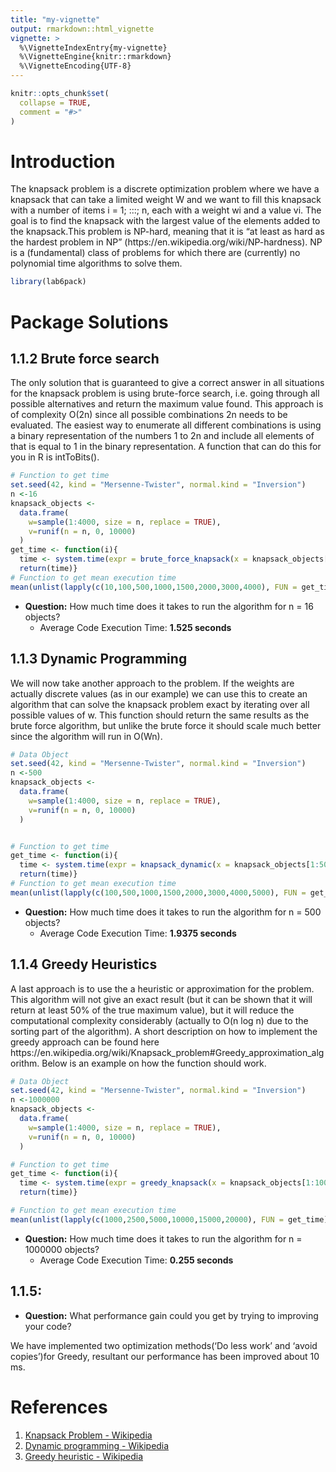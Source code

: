 ```yaml
---
title: "my-vignette"
output: rmarkdown::html_vignette
vignette: >
  %\VignetteIndexEntry{my-vignette}
  %\VignetteEngine{knitr::rmarkdown}
  %\VignetteEncoding{UTF-8}
---
```

```r
knitr::opts_chunk$set(
  collapse = TRUE,
  comment = "#>"
)
```
# Introduction
The knapsack problem is a discrete optimization problem where we have a knapsack that can take a limited weight W and we want to fill this knapsack with a number of items i = 1; :::; n, each with a weight wi and a value vi. The goal is to find the knapsack with the largest value of the elements added to the knapsack.This problem is NP-hard, meaning that it is "at least as hard as the hardest problem in NP"
(https://en.wikipedia.org/wiki/NP-hardness). NP is a (fundamental) class of problems for which there are (currently) no polynomial time algorithms to solve them.

```r
library(lab6pack)
```
# Package Solutions
## 1.1.2 Brute force search
The only solution that is guaranteed to give a correct answer in all situations for the knapsack problem is using brute-force search, i.e. going through all possible alternatives and return the maximum value
found. This approach is of complexity O(2n) since all possible combinations 2n needs to be evaluated. The easiest way to enumerate all different combinations is using a binary representation of the numbers 1 to 2n and include all elements of that is equal to 1 in the binary representation. A function that can do this for you in R is intToBits(). 

```r
# Function to get time
set.seed(42, kind = "Mersenne-Twister", normal.kind = "Inversion")
n <-16
knapsack_objects <-
  data.frame(
    w=sample(1:4000, size = n, replace = TRUE),
    v=runif(n = n, 0, 10000)
  )
get_time <- function(i){
  time <- system.time(expr = brute_force_knapsack(x = knapsack_objects[1:16,], W=i))[3]
  return(time)}
# Function to get mean execution time
mean(unlist(lapply(c(10,100,500,1000,1500,2000,3000,4000), FUN = get_time)))
```

- **Question:** How much time does it takes to run the algorithm for n = 16 objects? 
  - Average Code Execution Time: **1.525 seconds**
  
## 1.1.3 Dynamic Programming
We will now take another approach to the problem. If the weights are actually discrete values (as in our example) we can use this to create an algorithm that can solve the knapsack problem exact by iterating
over all possible values of w. This function should return the same results as the brute force algorithm, but unlike the brute force it should scale much better since the algorithm will run in O(Wn).

```r
# Data Object
set.seed(42, kind = "Mersenne-Twister", normal.kind = "Inversion")
n <-500
knapsack_objects <-
  data.frame(
    w=sample(1:4000, size = n, replace = TRUE),
    v=runif(n = n, 0, 10000)
  )


# Function to get time
get_time <- function(i){
  time <- system.time(expr = knapsack_dynamic(x = knapsack_objects[1:500,], W=i))[3]
  return(time)}
# Function to get mean execution time
mean(unlist(lapply(c(100,500,1000,1500,2000,3000,4000,5000), FUN = get_time)))
```

- **Question:** How much time does it takes to run the algorithm for n = 500 objects?
  - Average Code Execution Time: **1.9375 seconds**

## 1.1.4 Greedy Heuristics
A last approach is to use the a heuristic or approximation for the problem. This algorithm will not give an exact result (but it can be shown that it will return at least 50% of the true maximum value),
but it will reduce the computational complexity considerably (actually to O(n log n) due to the sorting part of the algorithm). A short description on how to implement the greedy approach can be found
here https://en.wikipedia.org/wiki/Knapsack_problem#Greedy_approximation_algorithm. Below is an example on how the function should work.
```r
# Data Object
set.seed(42, kind = "Mersenne-Twister", normal.kind = "Inversion")
n <-1000000
knapsack_objects <-
  data.frame(
    w=sample(1:4000, size = n, replace = TRUE),
    v=runif(n = n, 0, 10000)
  )

# Function to get time
get_time <- function(i){
  time <- system.time(expr = greedy_knapsack(x = knapsack_objects[1:1000000,], W=i))[3]
  return(time)}

# Function to get mean execution time
mean(unlist(lapply(c(1000,2500,5000,10000,15000,20000), FUN = get_time)))
```

- **Question:** How much time does it takes to run the algorithm for n = 1000000 objects?
  - Average Code Execution Time: **0.255 seconds**
  
## 1.1.5:
- **Question:** What performance gain could you get by trying to improving your code?

We have implemented two optimization methods('Do less work' and 'avoid copies')for Greedy, resultant our performance has been improved about 10 ms.





# References
1. [Knapsack Problem - Wikipedia](https://en.wikipedia.org/wiki/Knapsack_problem)
2. [Dynamic programming - Wikipedia](https://en.wikipedia.org/wiki/Knapsack_problem#0.2F1_knapsack_problem)
3. [Greedy heuristic - Wikipedia](https://en.wikipedia.org/wiki/Knapsack_problem#Greedy_approximation_algorithm)
